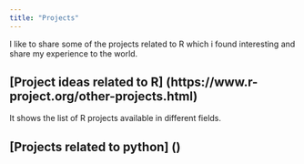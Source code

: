 ```yaml
---
title: "Projects"
---
```


I like to share some of the projects related to R which i found interesting and share my experience to the world.

## [Project ideas related to R] (https://www.r-project.org/other-projects.html)

It shows the list of R projects available in different fields.

## [Projects related to python] ()